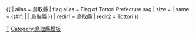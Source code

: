 {{ {{{1<noinclude>|country showdata</noinclude>}}}
| alias = 鳥取縣
| flag alias = Flag of Tottori Prefecture.svg
| size = {{{size|}}}
| name = {{#if: {{{name|}}} | {{{name|}}} | 鳥取縣 }}
<noinclude>
| redir1 = 鳥取縣
| redir2 = Tottori
</noinclude>
}}<noinclude>
[[Category:日本行政區劃資料模板|T]]
[[Category:鳥取縣模板]]
</noinclude>
